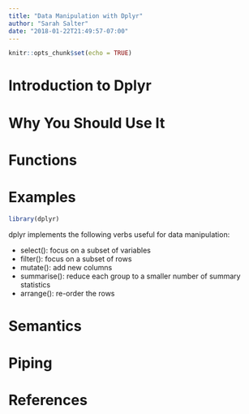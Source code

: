 ```yaml
---
title: "Data Manipulation with Dplyr"
author: "Sarah Salter"
date: "2018-01-22T21:49:57-07:00"
---
```


```r
knitr::opts_chunk$set(echo = TRUE)
```

# Introduction to Dplyr

# Why You Should Use It

# Functions

# Examples

```r
library(dplyr)
```


dplyr implements the following verbs useful for data manipulation:

+ select(): focus on a subset of variables
+ filter(): focus on a subset of rows
+ mutate(): add new columns
+ summarise(): reduce each group to a smaller number of summary statistics
+ arrange(): re-order the rows

# Semantics

# Piping 

# References


